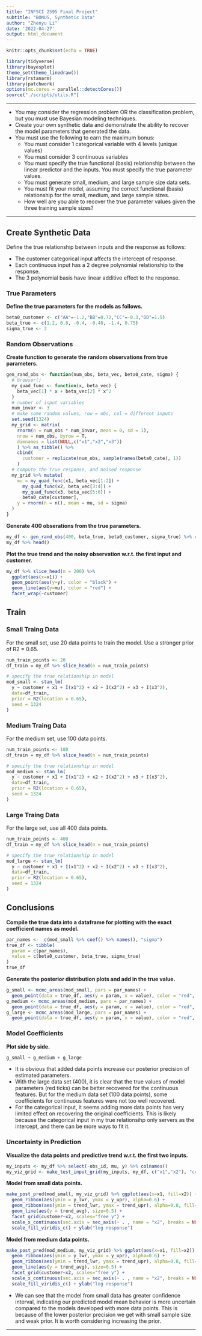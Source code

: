 ```yaml
---
title: "INFSCI 2595 Final Project"
subtitle: "BONUS, Synthetic Data"
author: "Zhenyu Li"
date: '2022-04-27'
output: html_document
---
```


```r
knitr::opts_chunk$set(echo = TRUE)
```

```r
library(tidyverse)
library(bayesplot)
theme_set(theme_linedraw())
library(rstanarm)
library(patchwork)
options(mc.cores = parallel::detectCores())
source("./scripts/utils.R")
```

----

- You may consider the regression problem OR the classification problem, but you must use Bayesian modeling techniques.
- Create your own synthetic data and demonstrate the ability to recover the model parameters that generated the data.
- You must use the following to earn the maximum bonus:
  - You must consider 1 categorical variable with 4 levels (unique values)
  - You must consider 3 continuous variables
  - You must specify the true functional (basis) relationship between the linear predictor and the inputs. You must specify the true parameter values.
  - You must generate small, medium, and large sample size data sets.
  - You must fit your model, assuming the correct functional (basis) relationship for the small, medium, and large sample sizes.
  - How well are you able to recover the true parameter values given the three training sample sizes?

----

## Create Synthetic Data

Define the true relationship between inputs and the response as follows:

- The customer categorical input affects the intercept of response. 
- Each continuous input has a 2 degree polynomial relationship to the response.
- The 3 polynomial basis have linear additive effect to the response. 

### True Parameters

**Define the true parameters for the models as follows.**

```r
beta0_customer <- c("AA"=-1.2,"BB"=0.72,"CC"=-0.3,"DD"=1.5)
beta_true <- c(1.2, 0.8, -0.4, -0.48, -1.4, 0.75)
sigma_true <- 3
```


### Random Observations

**Create function to generate the random observations from true parameters.**

```r
gen_rand_obs <- function(num_obs, beta_vec, beta0_cate, sigma) {
  # browser()
  my_quad_func <- function(x, beta_vec) { 
    beta_vec[1] * x + beta_vec[2] * x^2 
  }
  # number of input variables
  num_invar <- 3
  # make some random values, row = obs, col = different inputs
  set.seed(1324)
  my_grid <- matrix(
    rnorm(n = num_obs * num_invar, mean = 0, sd = 1),
    nrow = num_obs, byrow = T,
    dimnames = list(NULL,c("x1","x2","x3"))
    ) %>% as_tibble() %>% 
    cbind(
      customer = replicate(num_obs, sample(names(beta0_cate), 1))
    )
  # compute the true response, and noised response
  my_grid %>% mutate(
    mu = my_quad_func(x1, beta_vec[1:2]) + 
      my_quad_func(x2, beta_vec[3:4]) + 
      my_quad_func(x3, beta_vec[5:6]) + 
      beta0_cate[customer],
    y = rnorm(n = n(), mean = mu, sd = sigma)
  )
}
```

**Generate 400 obserations from the true parameters.**

```r
my_df <- gen_rand_obs(400, beta_true, beta0_customer, sigma_true) %>% rowid_to_column("obs_id")
my_df %>% head()
```
**Plot the true trend and the noisy observation w.r.t. the first input and customer.** 

```r
my_df %>% slice_head(n = 200) %>% 
  ggplot(aes(x=x1)) +
  geom_point(aes(y=y), color = "black") +
  geom_line(aes(y=mu), color = "red") +
  facet_wrap(~customer)
```


## Train

### Small Traing Data

For the small set, use 20 data points to train the model. Use a stronger prior of R2 = 0.65.  

```r
num_train_points <- 20
df_train = my_df %>% slice_head(n = num_train_points)

# specify the true relationship in model
mod_small <- stan_lm(
  y ~ customer + x1 + I(x1^2) + x2 + I(x2^2) + x3 + I(x3^2),
  data=df_train,
  prior = R2(location = 0.65),
  seed = 1324
)
```

### Medium Traing Data

For the medium set, use 100 data points. 

```r
num_train_points <- 100
df_train = my_df %>% slice_head(n = num_train_points)

# specify the true relationship in model
mod_medium <- stan_lm(
  y ~ customer + x1 + I(x1^2) + x2 + I(x2^2) + x3 + I(x3^2),
  data=df_train,
  prior = R2(location = 0.65),
  seed = 1324
)
```


### Large Traing Data

For the large set, use all 400 data points. 

```r
num_train_points <- 400
df_train = my_df %>% slice_head(n = num_train_points)

# specify the true relationship in model
mod_large <- stan_lm(
  y ~ customer + x1 + I(x1^2) + x2 + I(x2^2) + x3 + I(x3^2),
  data=df_train,
  prior = R2(location = 0.65),
  seed = 1324
)
```


## Conclusions

**Compile the true data into a dataframe for plotting with the exact coefficient names as model.** 

```r
par_names <-  c(mod_small %>% coef() %>% names(), "sigma")
true_df <- tibble(
  param = c(par_names),
  value = c(beta0_customer, beta_true, sigma_true)
)
true_df
```

**Generate the posterior distribution plots and add in the true value.**

```r
g_small <- mcmc_areas(mod_small, pars = par_names) + 
  geom_point(data = true_df, aes(y = param, x = value), color = "red", shape = "|", size = 6)
g_medium <- mcmc_areas(mod_medium, pars = par_names) + 
  geom_point(data = true_df, aes(y = param, x = value), color = "red", shape = "|", size = 6)
g_large <- mcmc_areas(mod_large, pars = par_names) + 
  geom_point(data = true_df, aes(y = param, x = value), color = "red", shape = "|", size = 6)
```

### Model Coefficients

**Plot side by side.**

```r
g_small + g_medium + g_large
```

- It is obvious that added data points increase our posterior precision of estimated parameters. 
- With the large data set (400), it is clear that the true values of model parameters (red ticks) can be better recovered for the continuous features. But for the medium data set (100 data points), some coefficients for continuous features were not too well recovered. 
- For the categorical input, it seems adding more data points has very limited effect on recovering the original coefficients.  This is likely because the categorical input in my true relationsihp only servers as the intercept, and there can be more ways to fit it.  

### Uncertainty in Prediction

**Visualize the data points and predictive trend w.r.t. the first two inputs.**

```r
my_inputs <- my_df %>% select(-obs_id, mu, y) %>% colnames()
my_viz_grid <- make_test_input_grid(my_inputs, my_df, c("x1","x2"), "customer")
```

**Model from small data points.**

```r
make_post_pred(mod_small, my_viz_grid) %>% ggplot(aes(x=x1, fill=x2)) +
  geom_ribbon(aes(ymin = y_lwr, ymax = y_upr), alpha=0.6) +
  geom_ribbon(aes(ymin = trend_lwr, ymax = trend_upr), alpha=0.8, fill="grey") +
  geom_line(aes(y = trend_avg), size=0.5) +
  facet_grid(customer~x2, scales="free_y") +
  scale_x_continuous(sec.axis = sec_axis(~ . , name = "x2", breaks = NULL, labels = NULL)) +
  scale_fill_viridis_c() + ylab("log response")
```

**Model from medium data points.**

```r
make_post_pred(mod_medium, my_viz_grid) %>% ggplot(aes(x=x1, fill=x2)) +
  geom_ribbon(aes(ymin = y_lwr, ymax = y_upr), alpha=0.6) +
  geom_ribbon(aes(ymin = trend_lwr, ymax = trend_upr), alpha=0.8, fill="grey") +
  geom_line(aes(y = trend_avg), size=0.5) +
  facet_grid(customer~x2, scales="free_y") +
  scale_x_continuous(sec.axis = sec_axis(~ . , name = "x2", breaks = NULL, labels = NULL)) +
  scale_fill_viridis_c() + ylab("log response")
```

- We can see that the model from small data has greater confidence interval, indicating our predicted model mean behavior is more uncertain compared to the models developed with more data points. This is because of the lower posterior precision we get with small sample size and weak prior. It is worth considering increasing the prior. 

----

